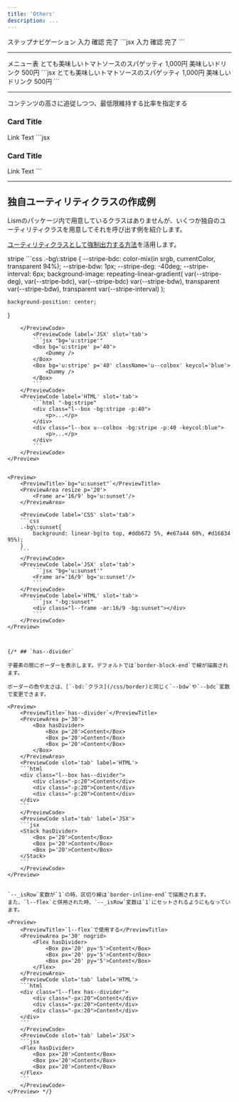 ```yaml
---
title: 'Others'
description: ...
---
```




<Preview>
	<PreviewTitle>ステップナビゲーション</PreviewTitle>
	<PreviewArea resize p='30' nogrid>
		<Flex className='c--stepNav' g='1.5rem'>
			<Flex className='c--stepNav__item' bgc='text' c='base' op='low' px='30' py='10' pos='r'>
				<Lism className='c--stepNav__body'>
					<Text>入力</Text>
				</Lism>
				<Decorator pos='a' w='0.75em' h='100%' bgc='inherit' l='100%' t='0' css={{ clipPath: 'polygon(0% 0%, 0% 100%, 100% 50%)' }} />
			</Flex>
			<Flex className='c--stepNav__item' bgc='text' c='base' px='30' py='10' pos='r'>
				<Lism className='c--stepNav__body'>
					<Text>確認</Text>
				</Lism>
				<Decorator pos='a' w='0.75em' h='100%' bgc='inherit' l='100%' t='0' css={{ clipPath: 'polygon(0% 0%, 0% 100%, 100% 50%)' }} />
			</Flex>
			<Flex className='c--stepNav__item' bgc='text' c='base' op='low' px='30' py='10' pos='r'>
				<Lism className='c--stepNav__body'>
					<Text>完了</Text>
				</Lism>
			</Flex>
		</Flex>
	</PreviewArea>
	<PreviewCode>
		```jsx
		<Flex className='c--stepNav' g='1.5rem'>
			<Flex className='c--stepNav__item' bgc='text' c='base' op='low' px='30' py='10' pos='r'>
				<Lism className='c--stepNav__body'>
					<Text>入力</Text>
				</Lism>
				<Decorator pos='a' w='0.75em' h='100%' bgc='inherit' l='100%' t='0' css={{ clipPath: 'polygon(0% 0%, 0% 100%, 100% 50%)' }} />
			</Flex>
			<Flex className='c--stepNav__item' bgc='text' c='base' px='30' py='10' pos='r'>
				<Lism className='c--stepNav__body'>
					<Text>確認</Text>
				</Lism>
				<Decorator pos='a' w='0.75em' h='100%' bgc='inherit' l='100%' t='0' css={{ clipPath: 'polygon(0% 0%, 0% 100%, 100% 50%)' }} />
			</Flex>
			<Flex className='c--stepNav__item' bgc='text' c='base' op='low' px='30' py='10' pos='r'>
				<Lism className='c--stepNav__body'>
					<Text>完了</Text>
				</Lism>
			</Flex>
		</Flex>
		```
	</PreviewCode>
</Preview>



---

<Preview>
	<PreviewTitle>メニュー表</PreviewTitle>
	<PreviewArea resize p='30' nogrid>
		<Stack className='c--priceMenu' g='30' fz={['s','m']} lh='s'>
			<Grid gtc='auto 1fr auto' ai='center' g='30'>
				<Text>とても美味しいトマトソースのスパゲッティ</Text>
				<Divider minW='1em' />
				<Text whs='nowrap'>1,000円</Text>
			</Grid>
			<Grid gtc='auto 1fr auto' ai='center' g='30'>
				<Text>美味しいドリンク</Text>
				<Divider minW='1em' />
				<Text whs='nowrap'>500円</Text>
			</Grid>
		</Stack>
	</PreviewArea>
	<PreviewCode>
		```jsx
		<Stack className='c--priceMenu' g='30' fz={['s','m']} lh='s'>
			<Grid gtc='auto 1fr auto' ai='center' g='30'>
				<Text>とても美味しいトマトソースのスパゲッティ</Text>
				<Divider minW='1em' />
				<Text whs='nowrap'>1,000円</Text>
			</Grid>
			<Grid gtc='auto 1fr auto' ai='center' g='30'>
				<Text>美味しいドリンク</Text>
				<Divider minW='1em' />
				<Text whs='nowrap'>500円</Text>
			</Grid>
		</Stack>
		```
	</PreviewCode>
</Preview>


---

<Preview>
	<PreviewTitle>コンテンツの高さに追従しつつ、最低限維持する比率を指定する</PreviewTitle>
	<PreviewArea resize p='30'>
		<Stack pos='r' bdrs='4' ov='h'>
			<Frame isLayer>
				<Media src="/img/img-3.jpg" alt="" width='960' height='640' loading='lazy' decoding='async' />
			</Frame>
			<Flex ar='16/9'>
				<Stack fx='1' pos='r' g='20' p='40' z='1' minH='100%' h='auto' c='white' bgc='black:50%'>
					<h3>Card Title</h3>
					<Dummy lh='s' mb='auto' length='l'/>
					<Link href='#button-test' keycol='white' c='inherit' bdrs='99' aslf='end' px='10' mbs='30'>Link Text</Link>
				</Stack>
			</Flex>
		</Stack>
	</PreviewArea>
	<PreviewCode slot='tab' label='JSX'>
		```jsx
		<Stack pos='r' bdrs='4' ov='h'>
			<Frame isLayer>
				<Media src="/img/img-3.jpg" alt="" width='960' height='640' loading='lazy' decoding='async' />
			</Frame>
			<Flex ar='16/9'>
				<Stack fx='1' pos='r' g='20' p='40' z='1' minH='100%' h='auto' c='white' bgc='black:50%'>
					<h3>Card Title</h3>
					<Dummy lh='s' mb='auto' length='l'/>
					<Link href='#button-test' keycol='white' c='inherit' bdrs='99' aslf='end' px='10' mbs='30'>Link Text</Link>
				</Stack>
			</Flex>
		</Stack>
		```
	</PreviewCode>
</Preview>

---



## 独自ユーティリティクラスの作成例

Lismのパッケージ内で用意しているクラスはありませんが、いくつか独自のユーティリティクラスを用意してそれを呼び出す例を紹介します。

[ユーティリティクラスとして強制出力する方法](/components/lism#output-utility)を活用します。


<Preview>
	<PreviewTitle>stripe</PreviewTitle>
	<PreviewArea resize nogrid p='30'>
		<Box bg='u:stripe' p='40'>
			<Dummy />
		</Box>
		<Box bg='u:stripe' p='40' className='u--colbox' keycol='blue'>
			<Dummy />
		</Box>
	</PreviewArea>
	<PreviewCode label='CSS' slot='tab'>
```css
.-bg\:stripe {
	--stripe-bdc: color-mix(in srgb, currentColor, transparent 94%);
	--stripe-bdw: 1px;
	--stripe-deg: -40deg;
	--stripe-interval: 6px;
	background-image: repeating-linear-gradient(
		var(--stripe-deg),
		var(--stripe-bdc),
		var(--stripe-bdc) var(--stripe-bdw),
		transparent var(--stripe-bdw),
		transparent var(--stripe-interval)
	);

	background-position: center;
}
```
	</PreviewCode>
		<PreviewCode label='JSX' slot='tab'>
		```jsx "bg='u:stripe'"
		<Box bg='u:stripe' p='40'>
			<Dummy />
		</Box>
		<Box bg='u:stripe' p='40' className='u--colbox' keycol='blue'>
			<Dummy />
		</Box>
		```
	</PreviewCode>
	<PreviewCode label='HTML' slot='tab'>
		```html "-bg:stripe"
		<div class="l--box -bg:stripe -p:40">
			<p>...</p>
		</div>
		<div class="l--box u--colbox -bg:stripe -p:40 -keycol:blue">
			<p>...</p>
		</div>
		```
	</PreviewCode>
</Preview>


<Preview>
	<PreviewTitle>`bg="u:sunset"`</PreviewTitle>
	<PreviewArea resize p='20'>
		<Frame ar='16/9' bg='u:sunset'/>
	</PreviewArea>

	<PreviewCode label='CSS' slot='tab'>
	```css
	.-bg\:sunset{
		background: linear-bg(to top, #ddb672 5%, #e67a44 60%, #d16834 95%);
	}
	```
	</PreviewCode>
	<PreviewCode label='JSX' slot='tab'>
		```jsx "bg='u:sunset'"
		<Frame ar='16/9' bg='u:sunset'/>
		```
	</PreviewCode>
	<PreviewCode label='HTML' slot='tab'>
		```jsx "-bg:sunset"
		<div class="l--frame -ar:16/9 -bg:sunset"></div>
		```
	</PreviewCode>
</Preview>


 
{/* ## `has--divider`

子要素の間にボーダーを表示します。デフォルトでは`border-block-end`で線が描画されます。

ボーダーの色や太さは、[`-bd:`クラス](/css/border)と同じく`--bdw`や`--bdc`変数で変更できます。

<Preview>
	<PreviewTitle>`has--divider`</PreviewTitle>
	<PreviewArea p='30'>
		<Box hasDivider>
			<Box p='20'>Content</Box>
			<Box p='20'>Content</Box>
			<Box p='20'>Content</Box>
		</Box>
	</PreviewArea>
	<PreviewCode slot='tab' label='HTML'>
	```html
	<div class="l--box has--divider">
		<div class="-p:20">Content</div>
		<div class="-p:20">Content</div>
		<div class="-p:20">Content</div>
	</div>
	```
	</PreviewCode>
	<PreviewCode slot='tab' label='JSX'>
	```jsx
	<Stack hasDivider>
		<Box p='20'>Content</Box>
		<Box p='20'>Content</Box>
		<Box p='20'>Content</Box>
	</Stack>
	```
	</PreviewCode>
</Preview>


`--_isRow`変数が`1`の時、区切り線は`border-inline-end`で描画されます。  
また、`l--flex`と併用された時、`--_isRow`変数は`1`にセットされるようにもなっています。

<Preview>
	<PreviewTitle>`l--flex`で使用する</PreviewTitle>
	<PreviewArea p='30' nogrid>
		<Flex hasDivider>
			<Box px='20' py='5'>Content</Box>
			<Box px='20' py='5'>Content</Box>
			<Box px='20' py='5'>Content</Box>
		</Flex>
	</PreviewArea>
	<PreviewCode slot='tab' label='HTML'>
	```html
	<div class="l--flex has--divider">
		<div class="-px:20">Content</div>
		<div class="-px:20">Content</div>
		<div class="-px:20">Content</div>
	</div>
	```
	</PreviewCode>
	<PreviewCode slot='tab' label='JSX'>
	```jsx
	<Flex hasDivider>
		<Box px='20'>Content</Box>
		<Box px='20'>Content</Box>
		<Box px='20'>Content</Box>
	</Flex>
	```
	</PreviewCode>
</Preview> */}

